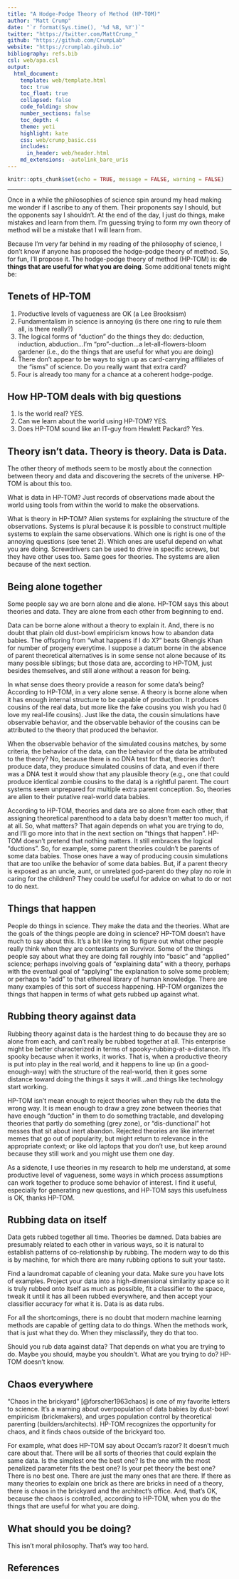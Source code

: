 ```yaml
---
title: "A Hodge-Podge Theory of Method (HP-TOM)"
author: "Matt Crump"
date: "`r format(Sys.time(), '%d %B, %Y')`"
twitter: "https://twitter.com/MattCrump_"
github: "https://github.com/CrumpLab"
website: "https://crumplab.gihub.io"
bibliography: refs.bib
csl: web/apa.csl
output: 
  html_document:
    template: web/template.html
    toc: true
    toc_float: true
    collapsed: false
    code_folding: show
    number_sections: false
    toc_depth: 4
    theme: yeti
    highlight: kate
    css: web/crump_basic.css
    includes:
      in_header: web/header.html
    md_extensions: -autolink_bare_uris
---
```


```r
knitr::opts_chunk$set(echo = TRUE, message = FALSE, warning = FALSE)
```

---

Once in a while the philosophies of science spin around my head making me wonder if I ascribe to any of them. Their proponents say I should, but the opponents say I shouldn't. At the end of the day, I just do things, make mistakes and learn from them. I'm guessing trying to form my own theory of method will be a mistake that I will learn from.

Because I'm very far behind in my reading of the philosophy of science, I don't know if anyone has proposed the hodge-podge theory of method. So, for fun, I'll propose it. The hodge-podge theory of method (HP-TOM) is: **do things that are useful for what you are doing**. Some additional tenets might be:

## Tenets of HP-TOM

1. Productive levels of vagueness are OK (a Lee Brooksism)
2. Fundamentalism in science is annoying (is there one ring to rule them all, is there really?)
3. The logical forms of "duction" do the things they do: deduction, induction, abduction...I'm "pro"-duction...a let-all-flowers-bloom gardener (i.e., do the things that are useful for what you are doing)
4. There don't appear to be ways to sign up as card-carrying affiliates of the "isms" of science. Do you really want that extra card?
5. Four is already too many for a chance at a coherent hodge-podge.

## How HP-TOM deals with big questions

1. Is the world real? YES.
2. Can we learn about the world using HP-TOM? YES.
3. Does HP-TOM sound like an IT-guy from Hewlett Packard? Yes.

## Theory isn't data. Theory is theory. Data is Data.

The other theory of methods seem to be mostly about the connection between theory and data and discovering the secrets of the universe. HP-TOM is about this too.

What is data in HP-TOM? Just records of observations made about the world using tools from within the world to make the observations.

What is theory in HP-TOM? Alien systems for explaining the structure of the observations. Systems is plural because it is possible to construct multiple systems to explain the same observations. Which one is right is one of the annoying questions (see tenet 2). Which ones are useful depend on what you are doing. Screwdrivers can be used to drive in specific screws, but they have other uses too. Same goes for theories. The systems are alien because of the next section.

## Being alone together

Some people say we are born alone and die alone. HP-TOM says this about theories and data. They are alone from each other from beginning to end.

Data can be borne alone without a theory to explain it. And, there is no doubt that plain old dust-bowl empiricism knows how to abandon data babies. The offspring from "what happens if I do X?" beats Ghengis Khan for number of progeny everytime. I suppose a datum borne in the absence of parent theoretical alternatives is in some sense not alone because of its many possible siblings; but those data are, according to HP-TOM, just besides themselves, and still alone without a reason for being.

In what sense does theory provide a reason for some data's being? According to HP-TOM, in a very alone sense. A theory is borne alone when it has enough internal structure to be capable of production. It produces cousins of the real data, but more like the fake cousins you wish you had (I love my real-life cousins). Just like the data, the cousin simulations have observable behavior, and the observable behavior of the cousins can be attributed to the theory that produced the behavior.

When the observable behavior of the simulated cousins matches, by some criteria, the behavior of the data, can the behavior of the data be attributed to the theory? No, because there is no DNA test for that, theories don't produce data, they produce simulated cousins of data, and even if there was a DNA test it would show that any plausible theory (e.g., one that could produce identical zombie cousins to the data) is a rightful parent. The court systems seem unprepared for multiple extra parent conception. So, theories are alien to their putative real-world data babies.

According to HP-TOM, theories and data are so alone from each other, that assigning theoretical parenthood to a data baby doesn't matter too much, if at all. So, what matters? That again depends on what you are trying to do, and I'll go more into that in the next section on "things that happen". HP-TOM doesn't pretend that nothing matters. It still embraces the logical "ductions". So, for example, some parent theories couldn't be parents of some data babies. Those ones have a way of producing cousin simulations that are too unlike the behavior of some data babies. But, if a parent theory is exposed as an uncle, aunt, or unrelated god-parent do they play no role in caring for the children? They could be useful for advice on what to do or not to do next. 

## Things that happen

People do things in science. They make the data and the theories. What are the goals of the things people are doing in science? HP-TOM doesn't have much to say about this. It's a bit like trying to figure out what other people really think when they are contestants on Survivor. Some of the things people say about what they are doing fall roughly into "basic" and "applied" science; perhaps involving goals of "explaining data" with a theory, perhaps with the eventual goal of "applying" the explanation to solve some problem; or perhaps to "add" to that ethereal library of human knowledge. There are many examples of this sort of success happening. HP-TOM organizes the things that happen in terms of what gets rubbed up against what.

## Rubbing theory against data

Rubbing theory against data is the hardest thing to do because they are so alone from each, and can't really be rubbed together at all. This enterprise might be better characterized in terms of spooky-rubbing-at-a-distance. It's spooky because when it works, it works. That is, when a productive theory is put into play in the real world, and it happens to line up (in a good-enough-way) with the structure of the real-world, then it goes some distance toward doing the things it says it will...and things like technology start working. 

HP-TOM isn't mean enough to reject theories when they rub the data the wrong way. It is mean enough to draw a grey zone between theories that have enough "duction" in them to do something tractable, and developing theories that partly do something (grey zone), or "dis-dunctional" hot messes that sit about inert abandon. Rejected theories are like internet memes that go out of popularity, but might return to relevance in the appropriate context; or like old laptops that you don't use, but keep around because they still work and you might use them one day.

As a sidenote, I use theories in my research to help me understand, at some productive level of vagueness, some ways in which process assumptions can work together to produce some behavior of interest. I find it useful, especially for generating new questions, and HP-TOM says this usefulness is OK, thanks HP-TOM.

## Rubbing data on itself

Data gets rubbed together all time. Theories be damned. Data babies are presumably related to each other in various ways, so it is natural to establish patterns of co-relationship by rubbing. The modern way to do this is by machine, for which there are many rubbing options to suit your taste.

Find a laundromat capable of cleaning your data. Make sure you have lots of examples. Project your data into a high-dimensional similarity space so it is truly rubbed onto itself as much as possible, fit a classifier to the space, tweak it until it has all been rubbed everywhere, and then accept your classifier accuracy for what it is. Data is as data rubs.

For all the shortcomings, there is no doubt that modern machine learning methods are capable of getting data to do things. When the methods work, that is just what they do. When they misclassify, they do that too.

Should you rub data against data? That depends on what you are trying to do. Maybe you should, maybe you shouldn't. What are you trying to do? HP-TOM doesn't know.

## Chaos everywhere

"Chaos in the brickyard" [@forscher1963chaos] is one of my favorite letters to science. It's a warning about overpopulation of data babies by dust-bowl empiricism (brickmakers), and urges population control by theoretical parenting (builders/architects). HP-TOM recognizes the opportunity for chaos, and it finds chaos outside of the brickyard too.

For example, what does HP-TOM say about Occam's razor? It doesn't much care about that. There will be all sorts of theories that could explain the same data. Is the simplest one the best one? Is the one with the most penalized parameter fits the best one? Is your pet theory the best one? There is no best one. There are just the many ones that are there. If there as many theories to explain one brick as there are bricks in need of a theory, there is chaos in the brickyard and the architect's office. And, that's OK, because the chaos is controlled, according to HP-TOM, when you do the things that are useful for what you are doing. 

## What should you be doing?

This isn't moral philosophy. That's way too hard.


## References
